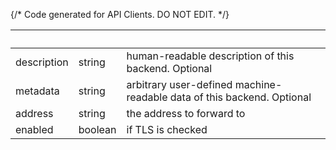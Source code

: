 {/* Code generated for API Clients. DO NOT EDIT. */}

| &nbsp;      | &nbsp;  | &nbsp;                                                                 |
| ----------- | ------- | ---------------------------------------------------------------------- |
| description | string  | human-readable description of this backend. Optional                   |
| metadata    | string  | arbitrary user-defined machine-readable data of this backend. Optional |
| address     | string  | the address to forward to                                              |
| enabled     | boolean | if TLS is checked                                                      |
